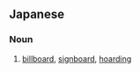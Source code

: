 ==Japanese==
{{ja-kanjitab|こう|こく|ばん|yomi=on}}

===Noun===
{{ja-noun|こうこくばん}}

# [[billboard]], [[signboard]], [[hoarding]]